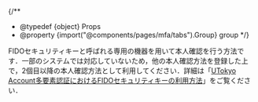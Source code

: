 
{/**
  * @typedef {object} Props
  * @property {import("@components/pages/mfa/tabs").Group} group
  */}

FIDOセキュリティキーと呼ばれる専用の機器を用いて本人確認を行う方法です．一部のシステムでは対応していないため，他の本人確認方法を登録した上で，2個目以降の本人確認方法として利用してください．詳細は「[UTokyo Account多要素認証におけるFIDOセキュリティキーの利用方法](/utokyo_account/mfa/fido-security_key/)」をご覧ください．